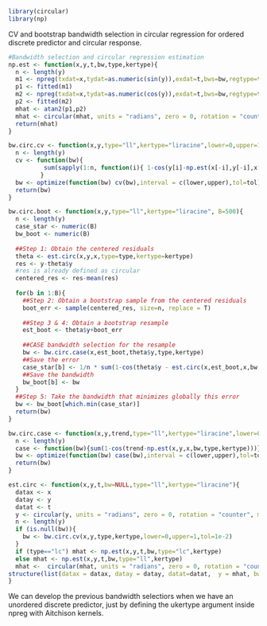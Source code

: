
```{r, warning=F, message=F}
library(circular)
library(np)
```

CV and bootstrap bandwidth selection in circular regression for ordered discrete predictor and circular response.

```{r, warning=F}


#Bandwidth selection and circular regression estimation 
np.est <- function(x,y,t,bw,type,kertype){
  n <- length(y)
  m1 <- npreg(txdat=x,tydat=as.numeric(sin(y)),exdat=t,bws=bw,regtype=type,okertype=kertype)
  p1 <- fitted(m1)
  m2 <- npreg(txdat=x,tydat=as.numeric(cos(y)),exdat=t,bws=bw,regtype=type,okertype=kertype)
  p2 <- fitted(m2)
  mhat <- atan2(p1,p2)
  mhat <- circular(mhat, units = "radians", zero = 0, rotation = "counter", modulo = "2pi")
  return(mhat)
}

bw.circ.cv <- function(x,y,type="ll",kertype="liracine",lower=0,upper=1,tol=1e-2){
  n <- length(y)
  cv <- function(bw){
          sum(sapply(1:n, function(i){ 1-cos(y[i]-np.est(x[-i],y[-i],x[i],bw,type,kertype))}))
         }
  bw <- optimize(function(bw) cv(bw),interval = c(lower,upper),tol=tol)$minimum
  return(bw)
}

bw.circ.boot <- function(x,y,type="ll",kertype="liracine", B=500){
  n <- length(y)
  case_star <- numeric(B)
  bw_boot <- numeric(B)
  
  ##Step 1: Obtain the centered residuals
  theta <- est.circ(x,y,x,type=type,kertype=kertype)
  res <- y-theta$y
  #res is already defined as circular
  centered_res <- res-mean(res)
  
  for(b in 1:B){
    ##Step 2: Obtain a bootstrap sample from the centered residuals
    boot_err <- sample(centered_res, size=n, replace = T)
    
    ##Step 3 & 4: Obtain a bootstrap resample 
    est_boot <- theta$y+boot_err
    
    ##CASE bandwidth selection for the resample
    bw <- bw.circ.case(x,est_boot,theta$y,type,kertype)
    ##Save the error
    case_star[b] <- 1/n * sum(1-cos(theta$y - est.circ(x,est_boot,x,bw,type,kertype)$y))
    ##Save the bandwidth
    bw_boot[b] <- bw
  }
  ##Step 5: Take the bandwidth that minimizes globally this error
  bw <- bw_boot[which.min(case_star)]
  return(bw)
}

bw.circ.case <- function(x,y,trend,type="ll",kertype="liracine",lower=0,upper=1,tol=1e-2){
  n <- length(y)
  case <- function(bw){sum(1-cos(trend-np.est(x,y,x,bw,type,kertype)))}
  bw <- optimize(function(bw) case(bw),interval = c(lower,upper),tol=tol)$minimum
  return(bw)
}

est.circ <- function(x,y,t,bw=NULL,type="ll",kertype="liracine"){
  datax <- x
  datay <- y
  datat <- t
  y <- circular(y, units = "radians", zero = 0, rotation = "counter", modulo = "2pi")
  n <- length(y)
  if (is.null(bw)){
	bw <- bw.circ.cv(x,y,type,kertype,lower=0,upper=1,tol=1e-2)	
  }
  if (type=="lc") mhat <- np.est(x,y,t,bw,type="lc",kertype)
  else mhat <- np.est(x,y,t,bw,type="ll",kertype)
  mhat <-  circular(mhat, units = "radians", zero = 0, rotation = "counter", modulo = "2pi")
structure(list(datax = datax, datay = datay, datat=datat,  y = mhat, bw = bw, n = n))
}

````
We can develop the previous bandwidth selectiors when we have an unordered discrete predictor, just by defining the ukertype argument inside npreg with Aitchison kernels.
